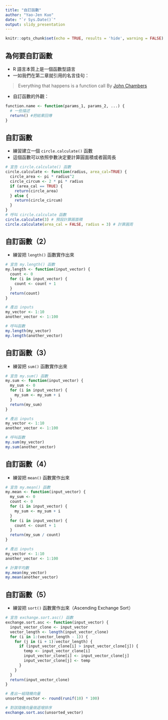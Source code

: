 ```yaml
---
title: "自訂函數"
author: "Yao-Jen Kuo"
date: "`r Sys.Date()`"
output: slidy_presentation
---
```


```r
knitr::opts_chunk$set(echo = TRUE, results = 'hide', warning = FALSE)
```

## 為何要自訂函數

- R 語言本質上是一個函數型語言
- 一如我們在第二章就引用的名言佳句：
    
> Everything that happens is a function call
> By [John Chambers](https://en.wikipedia.org/wiki/John_Chambers_(statistician))

- 自訂函數的外觀：

```r
function.name <- function(params_1, params_2, ...) {
  # 一些描述
  return() #把結果回傳
}
```

## 自訂函數

- 練習建立一個 `circle.calculate()` 函數
- 這個函數可以依照參數決定要計算圓面積或者圓周長

```r
# 宣告 circle.calculate() 函數
circle.calculate <- function(radius, area_cal=TRUE) {
  circle_area <- pi * radius^2
  circle_circum <- 2 * pi * radius
  if (area_cal == TRUE) {
    return(circle_area)
  } else {
    return(circle_circum)
  }
}
# 呼叫 circle.calculate 函數
circle.calculate(3) # 預設計算圓面積
circle.calculate(area_cal = FALSE, radius = 3) # 計算圓周
```

## 自訂函數（2）

- 練習把 `length()` 函數實作出來

```r
# 宣告 my.length() 函數
my.length <- function(input_vector) {
  count <- 0
  for (i in input_vector) {
    count <- count + 1
  }
  return(count)
}

# 產出 inputs
my_vector <- 1:10
another_vector <- 1:100

# 呼叫函數
my.length(my_vector)
my.length(another_vector)
```

## 自訂函數（3）

- 練習把 `sum()` 函數實作出來

```r
# 宣告 my.sum() 函數
my.sum <- function(input_vector) {
  my_sum <- 0
  for (i in input_vector) {
    my_sum <- my_sum + i
  }
  return(my_sum)
}

# 產出 inputs
my_vector <- 1:10
another_vector <- 1:100

# 呼叫函數
my.sum(my_vector)
my.sum(another_vector)
```

## 自訂函數（4）

- 練習把 `mean()` 函數實作出來

```r
# 宣告 my.mean() 函數
my.mean <- function(input_vector) {
  my_sum <- 0
  count <- 0
  for (i in input_vector) {
    my_sum <- my_sum + i
  }
  for (i in input_vector) {
    count <- count + 1
  }
  return(my_sum / count)
}

# 產出 inputs
my_vector <- 1:10
another_vector <- 1:100

# 計算平均數
my.mean(my_vector)
my.mean(another_vector)
```

## 自訂函數（5）

- 練習把 `sort()` 函數實作出來（Ascending Exchange Sort）

```r
# 宣告 exchange.sort.asc() 函數
exchange.sort.asc <- function(input_vector) {
  input_vector_clone <- input_vector
  vector_length <- length(input_vector_clone)
  for (i in 1:(vector_length - 1)) {
    for (j in (i + 1):vector_length) {
      if (input_vector_clone[i] > input_vector_clone[j]) {
        temp <- input_vector_clone[i]
        input_vector_clone[i] <- input_vector_clone[j]
        input_vector_clone[j] <- temp
      }
    }
  }
  return(input_vector_clone)
}

# 產出一組隨機向量
unsorted_vector <- round(runif(10) * 100)

# 對該隨機向量做遞增排序
exchange.sort.asc(unsorted_vector)
```